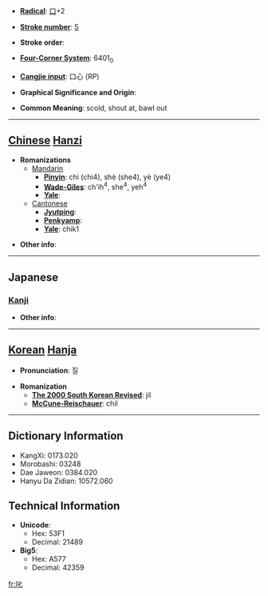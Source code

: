 * '''[[Wiktionary:Chinese radical index| Radical]]''': [[Wiktionary:Chinese radical index 口|口]]+2

* '''[[Wiktionary:Chinese total strokes index|Stroke number]]''': [[Wiktionary:Chinese total strokes index 5|5]]

* '''Stroke order''': 

* '''[[Wiktionary:Chinese four corner index|Four-Corner System]]''': 6401<sub>0</sub>

* '''[[Wiktionary:Chinese Cangjie index|Cangjie input]]''': 口心 (RP)

* '''Graphical Significance and Origin''': 

* '''Common Meaning''': scold, shout at, bawl out

----

== [[Chinese]] [[Hanzi]] ==

* '''Romanizations'''
** [[Mandarin]]
*** '''[[Pinyin]]''': chì (chi4), shè (she4), yè (ye4)
*** '''[[Wade-Giles]]''': ch'ih<sup>4</sup>, she<sup>4</sup>, yeh<sup>4</sup>
*** '''[[Yale]]''': 
**[[Cantonese]]
***'''[[Jyutping]]''':
***'''[[Penkyamp]]''': 
***'''[[Yale]]''': chik1

* '''Other info''': 

----

==Japanese==
===[[Kanji]]===
{{kanji|on readings=[[しつ]] (shitsu), [[しち]] (shichi)|kun readings=[[しかる]] (shikaru)}}

* '''Other info''':  

----

== [[Korean]] [[Hanja]] ==

* '''Pronunciation''': 질

* '''Romanization'''
** '''[[The 2000 South Korean Revised Romanization|The 2000 South Korean Revised]]''': jil
** '''[[McCune-Reischauer]]''': chil

----

== Dictionary Information ==

* KangXi: 0173.020
* Morobashi: 03248
* Dae Jaweon: 0384.020
* Hanyu Da Zidian: 10572.060

== Technical Information ==

* '''Unicode''':
** Hex: 53F1
** Decimal: 21489
* '''Big5''':
** Hex: A577
** Decimal: 42359

[[fr:叱]]